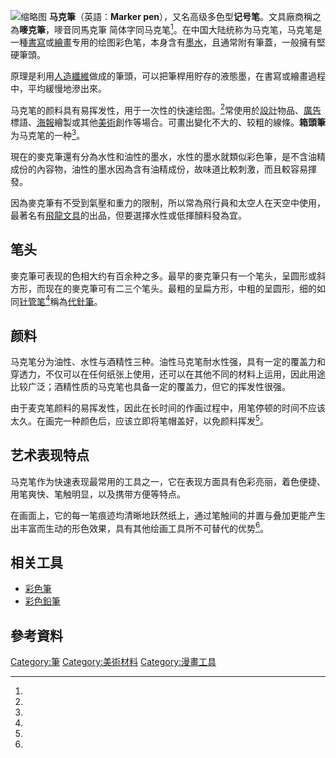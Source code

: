 {{noteTA
|T=zh-hans:马克笔;zh-hk:麥克筆;zh-tw:麥克筆;
|1=zh-hans:马克笔;zh-hk:麥克筆;zh-tw:麥克筆;
}}
[[File:Gold_colour_marker.jpg|缩略图]]
'''马克筆'''（英語：'''Marker pen'''），又名高级多色型'''记号笔'''。文具廠商稱之為'''嘜克筆'''，嘜音同馬克筆 简体字同马克笔<ref name="wang" />。在中国大陆统称为马克笔，马克笔是一種[[書寫|書寫]]或[[繪畫|繪畫]]专用的绘图彩色笔，本身含有[[墨水|墨水]]，且通常附有筆蓋，一般擁有堅硬筆頭。

原理是利用[[人造纖維|人造纖維]]做成的筆頭，可以把筆桿用貯存的液態墨，在書寫或繪畫過程中，平均緩慢地滲出來。

马克笔的颜料具有易挥发性，用于一次性的快速绘图。<ref name="wang" />常使用於[[設計|設計]]物品、[[廣告|廣告]]標語、[[海報|海報]]繪製或其他[[美術|美術]]創作等場合。可畫出變化不大的、较粗的線條。'''箱頭筆'''为马克笔的一种<ref name="raven" />。

現在的麥克筆還有分為水性和油性的墨水，水性的墨水就類似彩色筆，是不含油精成份的內容物，油性的墨水因為含有油精成份，故味道比較刺激，而且較容易揮發。

因為麥克筆有不受到氣壓和重力的限制，所以常為飛行員和太空人在天空中使用，最著名有[[飛龍文具|飛龍文具]]的出品，但要選擇水性或低揮顏料發為宜。

== 笔头 ==
麥克筆可表现的色相大约有百余种之多。最早的麥克筆只有一个笔头，呈圆形或斜方形，而现在的麥克筆可有二三个笔头。最粗的呈扁方形，中粗的呈圆形，细的如同[[针管笔|针管笔]]<ref name="wang" />稱為[[代針筆|代針筆]]。

== 颜料 ==
马克笔分为油性、水性与酒精性三种。油性马克笔耐水性强，具有一定的覆盖力和穿透力，不仅可以在任何纸张上使用，还可以在其他不同的材料上运用，因此用途比较广泛；酒精性质的马克笔也具备一定的覆盖力，但它的挥发性很强。

由于麦克笔颜料的易挥发性，因此在长时间的作画过程中，用笔停顿的时间不应该太久。在画完一种颜色后，应该立即将笔帽盖好，以免颜料挥发<ref name="wang" />。

== 艺术表现特点 ==
马克笔作为快速表现最常用的工具之一，它在表现方面具有色彩亮丽，着色便捷、用笔爽快、笔触明显，以及携带方便等特点。

在画面上，它的每一笔痕迹均清晰地跃然纸上，通过笔触间的并置与叠加更能产生出丰富而生动的形色效果，具有其他绘画工具所不可替代的优势<ref name="wang" />。

== 相关工具 ==
* [[彩色筆|彩色筆]]
* [[彩色鉛筆|彩色鉛筆]]

== 參考資料 ==
{{reflist|
refs=
<ref name="raven">（美）瑞雯（Raven,A）等著.（孙黎译）. 日式漫画全攻略. 北京: 中国水利水电出版社. 2006年. ISBN 7-5084-3962-7 （简体中文）.</ref>
<ref name="wang">王昌建等著. 马克笔风景写生技法与表现. 北京: 中国电力出版社. 2009年. ISBN 978-7-5083-8809-0 （简体中文）.</ref>
}}

[[Category:筆|Category:筆]]
[[Category:美術材料|Category:美術材料]]
[[Category:漫畫工具|Category:漫畫工具]]